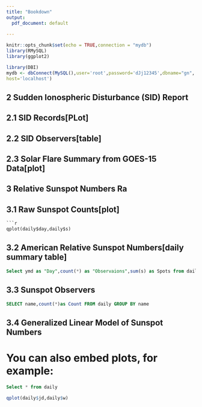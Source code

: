 ```yaml
---
title: "Bookdown"
output:
  pdf_document: default
  
---
```


```r
knitr::opts_chunk$set(echo = TRUE,connection = "mydb")
library(RMySQL)
library(ggplot2)

library(DBI)
mydb <- dbConnect(MySQL(),user='root',password='dJj12345',dbname="gn",
host='localhost')
```

## 2 Sudden Ionospheric Disturbance (SID) Report
## 2.1 SID Records[PLot]
## 2.2 SID Observers[table]
## 2.3 Solar Flare Summary from GOES-15 Data[plot]



## 3 Relative Sunspot Numbers Ra
## 3.1 Raw Sunspot Counts[plot]
```sql
```r
qplot(daily$day,daily$s)
```

## 3.2 American Relative Sunspot Numbers[daily summary table]  
```sql
Select ymd as "Day",count(*) as "Observaions",sum(s) as Spots from daily group by day
```

## 3.3 Sunspot Observers
```sql
SELECT name,count(*)as Count FROM daily GROUP BY name
```


## 3.4 Generalized Linear Model of Sunspot Numbers



# You can also embed plots, for example:
```sql
Select * from daily
```
```r
qplot(daily$jd,daily$w)

```


